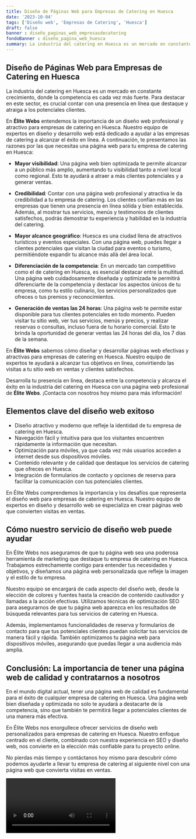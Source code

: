 ```yaml
---
title: Diseño de Páginas Web para Empresas de Catering en Huesca
date: '2023-10-04'
tags: ['Diseño web', 'Empresas de Catering', 'Huesca']
draft: false
banner : diseño_paginas_web_empresasdecatering
fondoBanner : diseño_pagina_web_huesca
summary: La industria del catering en Huesca es un mercado en constante crecimiento, donde la competencia es cada vez más fuerte. Para destacar en este sector, es crucial contar con una presencia en línea que destaque y atraiga a los potenciales clientes.
---
```


## Diseño de Páginas Web para Empresas de Catering en Huesca

La industria del catering en Huesca es un mercado en constante crecimiento, donde la competencia es cada vez más fuerte. Para destacar en este sector, es crucial contar con una presencia en línea que destaque y atraiga a los potenciales clientes.

En **Élite Webs** entendemos la importancia de un diseño web profesional y atractivo para empresas de catering en Huesca. Nuestro equipo de expertos en diseño y desarrollo web está dedicado a ayudar a las empresas de catering a alcanzar el éxito en línea. A continuación, te presentamos las razones por las que necesitas una página web para tu empresa de catering en Huesca:

- **Mayor visibilidad**: Una página web bien optimizada te permite alcanzar a un público más amplio, aumentando tu visibilidad tanto a nivel local como regional. Esto te ayudará a atraer a más clientes potenciales y a generar ventas.

- **Credibilidad**: Contar con una página web profesional y atractiva le da credibilidad a tu empresa de catering. Los clientes confían más en las empresas que tienen una presencia en línea sólida y bien establecida. Además, al mostrar tus servicios, menús y testimonios de clientes satisfechos, podrás demostrar tu experiencia y habilidad en la industria del catering.

- **Mayor alcance geográfico**: Huesca es una ciudad llena de atractivos turísticos y eventos especiales. Con una página web, puedes llegar a clientes potenciales que visitan la ciudad para eventos o turismo, permitiéndote expandir tu alcance más allá del área local.

- **Diferenciación de la competencia**: En un mercado tan competitivo como el de catering en Huesca, es esencial destacar entre la multitud. Una página web cuidadosamente diseñada y optimizada te permitirá diferenciarte de la competencia y destacar los aspectos únicos de tu empresa, como tu estilo culinario, los servicios personalizados que ofreces o tus premios y reconocimientos.

- **Generación de ventas las 24 horas**: Una página web te permite estar disponible para tus clientes potenciales en todo momento. Pueden visitar tu sitio web, ver tus servicios, menús y precios, y realizar reservas o consultas, incluso fuera de tu horario comercial. Esto te brinda la oportunidad de generar ventas las 24 horas del día, los 7 días de la semana.

En **Élite Webs** sabemos cómo diseñar y desarrollar páginas web efectivas y atractivas para empresas de catering en Huesca. Nuestro equipo de expertos te ayudará a alcanzar tus objetivos en línea, convirtiendo las visitas a tu sitio web en ventas y clientes satisfechos.

Desarrolla tu presencia en línea, destaca entre la competencia y alcanza el éxito en la industria del catering en Huesca con una página web profesional de **Élite Webs**. ¡Contacta con nosotros hoy mismo para más información!

<GifSeo />

<Cta />

## Elementos clave del diseño web exitoso

- Diseño atractivo y moderno que refleje la identidad de tu empresa de catering en Huesca.
- Navegación fácil y intuitiva para que los visitantes encuentren rápidamente la información que necesitan.
- Optimización para móviles, ya que cada vez más usuarios acceden a internet desde sus dispositivos móviles.
- Contenido relevante y de calidad que destaque los servicios de catering que ofreces en Huesca.
- Integración de formularios de contacto y opciones de reserva para facilitar la comunicación con tus potenciales clientes.

En Élite Webs comprendemos la importancia y los desafíos que representa el diseño web para empresas de catering en Huesca. Nuestro equipo de expertos en diseño y desarrollo web se especializa en crear páginas web que convierten visitas en ventas. 

## Cómo nuestro servicio de diseño web puede ayudar

En Élite Webs nos aseguramos de que tu página web sea una poderosa herramienta de marketing que destaque tu empresa de catering en Huesca. Trabajamos estrechamente contigo para entender tus necesidades y objetivos, y diseñamos una página web personalizada que refleje la imagen y el estilo de tu empresa.

Nuestro equipo se encargará de cada aspecto del diseño web, desde la elección de colores y fuentes hasta la creación de contenido cautivador y llamadas a la acción efectivas. Utilizamos técnicas de optimización SEO para asegurarnos de que tu página web aparezca en los resultados de búsqueda relevantes para tus servicios de catering en Huesca.

Además, implementamos funcionalidades de reserva y formularios de contacto para que tus potenciales clientes puedan solicitar tus servicios de manera fácil y rápida. También optimizamos tu página web para dispositivos móviles, asegurando que puedas llegar a una audiencia más amplia.

## Conclusión: La importancia de tener una página web de calidad y contratarnos a nosotros

En el mundo digital actual, tener una página web de calidad es fundamental para el éxito de cualquier empresa de catering en Huesca. Una página web bien diseñada y optimizada no solo te ayudará a destacarte de la competencia, sino que también te permitirá llegar a potenciales clientes de una manera más efectiva.

En Élite Webs nos enorgullece ofrecer servicios de diseño web personalizados para empresas de catering en Huesca. Nuestro enfoque centrado en el cliente, combinado con nuestra experiencia en SEO y diseño web, nos convierte en la elección más confiable para tu proyecto online.

No pierdas más tiempo y contáctanos hoy mismo para descubrir cómo podemos ayudarte a llevar tu empresa de catering al siguiente nivel con una página web que convierta visitas en ventas.

<Video />

<CtaBot job='Empresas de Catering' city='Huesca'/>

<Gmaps query='Huesca+españa+maps' />
